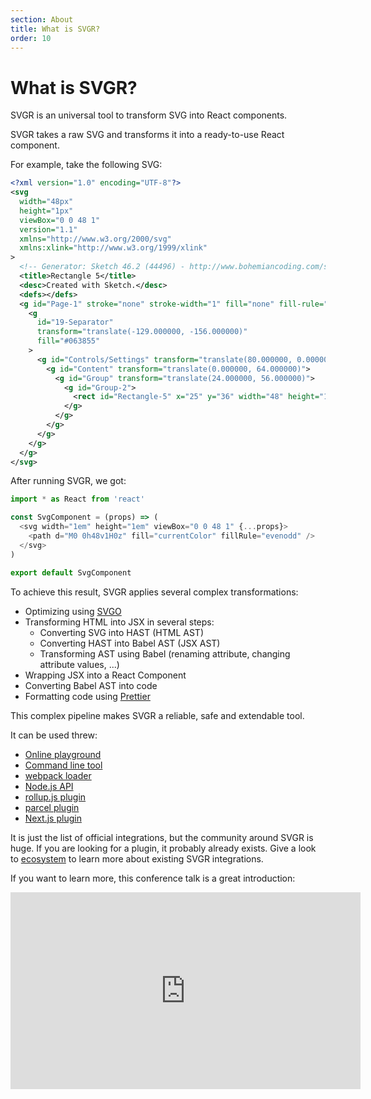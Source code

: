 ```yaml
---
section: About
title: What is SVGR?
order: 10
---
```


# What is SVGR?

SVGR is an universal tool to transform SVG into React components.

SVGR takes a raw SVG and transforms it into a ready-to-use React component.

For example, take the following SVG:

```xml
<?xml version="1.0" encoding="UTF-8"?>
<svg
  width="48px"
  height="1px"
  viewBox="0 0 48 1"
  version="1.1"
  xmlns="http://www.w3.org/2000/svg"
  xmlns:xlink="http://www.w3.org/1999/xlink"
>
  <!-- Generator: Sketch 46.2 (44496) - http://www.bohemiancoding.com/sketch -->
  <title>Rectangle 5</title>
  <desc>Created with Sketch.</desc>
  <defs></defs>
  <g id="Page-1" stroke="none" stroke-width="1" fill="none" fill-rule="evenodd">
    <g
      id="19-Separator"
      transform="translate(-129.000000, -156.000000)"
      fill="#063855"
    >
      <g id="Controls/Settings" transform="translate(80.000000, 0.000000)">
        <g id="Content" transform="translate(0.000000, 64.000000)">
          <g id="Group" transform="translate(24.000000, 56.000000)">
            <g id="Group-2">
              <rect id="Rectangle-5" x="25" y="36" width="48" height="1"></rect>
            </g>
          </g>
        </g>
      </g>
    </g>
  </g>
</svg>
```

After running SVGR, we got:

```js
import * as React from 'react'

const SvgComponent = (props) => (
  <svg width="1em" height="1em" viewBox="0 0 48 1" {...props}>
    <path d="M0 0h48v1H0z" fill="currentColor" fillRule="evenodd" />
  </svg>
)

export default SvgComponent
```

To achieve this result, SVGR applies several complex transformations:

- Optimizing using [SVGO](https://github.com/svg/svgo)
- Transforming HTML into JSX in several steps:
  - Converting SVG into HAST (HTML AST)
  - Converting HAST into Babel AST (JSX AST)
  - Transforming AST using Babel (renaming attribute, changing attribute values, ...)
- Wrapping JSX into a React Component
- Converting Babel AST into code
- Formatting code using [Prettier](https://prettier.io/)

This complex pipeline makes SVGR a reliable, safe and extendable tool.

It can be used threw:

- [Online playground](/playground/)
- [Command line tool](/docs/cli/)
- [webpack loader](/docs/webpack/)
- [Node.js API](/docs/node-api/)
- [rollup.js plugin](/docs/rollup/)
- [parcel plugin](/docs/parcel/)
- [Next.js plugin](/docs/next/)

It is just the list of official integrations, but the community around SVGR is huge. If you are looking for a plugin, it probably already exists. Give a look to [ecosystem](/docs/ecosystem/) to learn more about existing SVGR integrations.

If you want to learn more, this conference talk is a great introduction:

<iframe
  width="560"
  height="315"
  src="https://www.youtube.com/embed/geKCzi7ZPkA"
  title="YouTube video player"
  frameborder="0"
  allow="accelerometer; autoplay; clipboard-write; encrypted-media; gyroscope; picture-in-picture"
  allowfullscreen
/>
